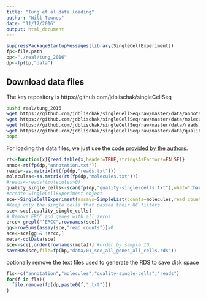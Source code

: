 ```yaml
---
title: "Tung et al data loading"
author: "Will Townes"
date: "11/17/2016"
output: html_document
---
```


```r
suppressPackageStartupMessages(library(SingleCellExperiment))
fp<-file.path
bp<-"./real/tung_2016"
dp<-fp(bp,"data")
```

## Download data files

The key repository is https://github.com/jdblischak/singleCellSeq

```bash
pushd real/tung_2016
wget https://github.com/jdblischak/singleCellSeq/raw/master/data/annotation.txt -P data
wget https://github.com/jdblischak/singleCellSeq/raw/master/data/molecules.txt -P data
wget https://github.com/jdblischak/singleCellSeq/raw/master/data/reads.txt -P data
wget https://github.com/jdblischak/singleCellSeq/raw/master/data/quality-single-cells.txt -P data
popd
```

For loading the data files, we just use the [code provided by the authors](https://jdblischak.github.io/singleCellSeq/analysis/compare-reads-v-molecules.html).

```r
rt<-function(x){read.table(x,header=TRUE,stringsAsFactors=FALSE)}
anno<-rt(fp(dp,"annotation.txt"))
reads<-as.matrix(rt(fp(dp,"reads.txt")))
molecules<-as.matrix(rt(fp(dp,"molecules.txt")))
#reads<-reads*(molecules>0)
quality_single_cells<-scan(fp(dp,"quality-single-cells.txt"),what="character")
#create SingleCellExperiment object
sce<-SingleCellExperiment(assays=SimpleList(counts=molecules,read_counts=reads),colData=anno)
#Keep only the single cells that passed their QC filters.
sce<-sce[,quality_single_cells]
# Remove ERCC and genes with all zeros
ercc<-grepl("^ERCC",rownames(sce))
gg<-rowSums(assay(sce,"read_counts"))>0
sce<-sce[gg & !ercc,]
meta<-colData(sce)
sce<-sce[,order(rownames(meta))] #order by sample ID
saveRDS(sce,file=fp(bp,"data/01_sce_all_genes_all_cells.rds"))
```

optionally remove the text files used to generate the RDS to save disk space

```r
fls<-c("annotation","molecules","quality-single-cells","reads")
for(f in fls){
  file.remove(fp(dp,paste0(f,".txt")))
}
```
